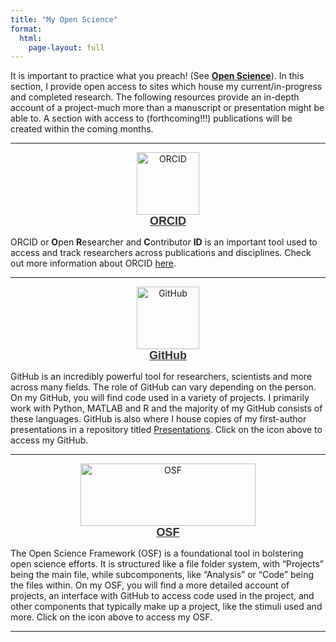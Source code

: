 ```yaml
---
title: "My Open Science"
format:
  html:
    page-layout: full
---
```


It is important to practice what you preach! (See [**Open Science**](https://w-decker.github.io/opensci.html)). In this section, I provide open access to sites which house my current/in-progress and completed research. The following resources provide an in-depth account of a project-much more than a manuscript or presentation might be able to. A section with access to (forthcoming!!!) publications will be created within the coming months.

---

<center>
  <a href="https://orcid.org/0009-0003-9353-7746">
    <img src="images/orcid.png" alt="ORCID" width="100" height="100" class="orcid"/>
  </a>
  <br>
  <span style="font-size: 18px; font-family: Arial, sans-serif; color: #333; font-weight: bold; text-decoration: underline;">ORCID</span>
</center>

ORCID or **O**pen **R**esearcher and **C**ontributor **ID** is an important tool used to access and track researchers across publications and disciplines. Check out more information about ORCID [here](https://info.orcid.org/what-is-orcid/).

---

<center>
  <a href="https://github.com/w-decker">
    <img src="images/github.png" alt="GitHub" width="100" height="100" class="GitHub"/>
  </a>
  <br>
  <span style="font-size: 18px; font-family: Arial, sans-serif; color: #333; font-weight: bold; text-decoration: underline;">GitHub</span>
</center>

GitHub is an incredibly powerful tool for researchers, scientists and more across many fields. The role of GitHub can vary depending on the person. On my GitHub, you will find code used in a variety of projects. I primarily work with Python, MATLAB and R and the majority of my GitHub consists of these languages. GitHub is also where I house copies of my first-author presentations in a repository titled [Presentations](https://github.com/w-decker/Presentations). Click on the icon above to access my GitHub.

---

<center>
  <a href="https://osf.io/uwfvb/">
    <img src="images/osf.png" alt="OSF" width="280
    " height="100" class="OSF"/>
  </a>
  <br>
  <span style="font-size: 18px; font-family: Arial, sans-serif; color: #333; font-weight: bold; text-decoration: underline;">OSF</span>
</center>

The Open Science Framework (OSF) is a foundational tool in bolstering open science efforts. It is structured like a file folder system, with "Projects" being the main file, while subcomponents, like "Analysis" or "Code" being the files within. On my OSF, you will find a more detailed account of projects, an interface with GitHub to access code used in the project, and other components that typically make up a project, like the stimuli used and more. Click on the icon above to access my OSF.

---